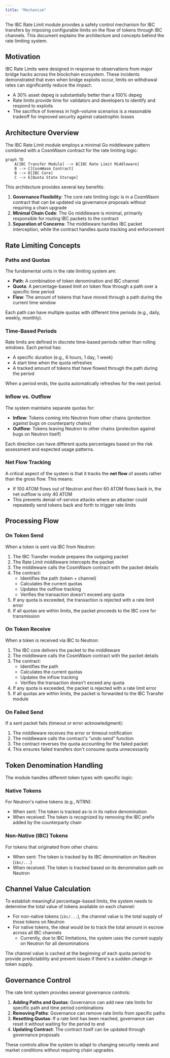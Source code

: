 ```yaml
---
title: "Mechanism"
---
```


The IBC Rate Limit module provides a safety control mechanism for IBC transfers by imposing configurable limits on the flow of tokens through IBC channels. This document explains the architecture and concepts behind the rate limiting system.

## Motivation

IBC Rate Limits were designed in response to observations from major bridge hacks across the blockchain ecosystem. These incidents demonstrated that even when bridge exploits occur, limits on withdrawal rates can significantly reduce the impact:

- A 30% asset depeg is substantially better than a 100% depeg
- Rate limits provide time for validators and developers to identify and respond to exploits
- The sacrifice of liveness in high-volume scenarios is a reasonable tradeoff for improved security against catastrophic losses

## Architecture Overview

The IBC Rate Limit module employs a minimal Go middleware pattern combined with a CosmWasm contract for the rate limiting logic:

```mermaid
graph TD
    A[IBC Transfer Module] --> B[IBC Rate Limit Middleware]
    B --> C[CosmWasm Contract]
    B --> D[IBC Core]
    C --> E[Quota State Storage]
```

This architecture provides several key benefits:

1. **Governance Flexibility**: The core rate limiting logic is in a CosmWasm contract that can be updated via governance proposals without requiring a chain upgrade
2. **Minimal Chain Code**: The Go middleware is minimal, primarily responsible for routing IBC packets to the contract
3. **Separation of Concerns**: The middleware handles IBC packet interception, while the contract handles quota tracking and enforcement

## Rate Limiting Concepts

### Paths and Quotas

The fundamental units in the rate limiting system are:

- **Path**: A combination of token denomination and IBC channel
- **Quota**: A percentage-based limit on token flow through a path over a specific time period
- **Flow**: The amount of tokens that have moved through a path during the current time window

Each path can have multiple quotas with different time periods (e.g., daily, weekly, monthly).

### Time-Based Periods

Rate limits are defined in discrete time-based periods rather than rolling windows. Each period has:

- A specific duration (e.g., 6 hours, 1 day, 1 week)
- A start time when the quota refreshes
- A tracked amount of tokens that have flowed through the path during the period

When a period ends, the quota automatically refreshes for the next period.

### Inflow vs. Outflow

The system maintains separate quotas for:

- **Inflow**: Tokens coming into Neutron from other chains (protection against bugs on counterparty chains)
- **Outflow**: Tokens leaving Neutron to other chains (protection against bugs on Neutron itself)

Each direction can have different quota percentages based on the risk assessment and expected usage patterns.

### Net Flow Tracking

A critical aspect of the system is that it tracks the **net flow** of assets rather than the gross flow. This means:

- If 100 ATOM flows out of Neutron and then 60 ATOM flows back in, the net outflow is only 40 ATOM
- This prevents denial-of-service attacks where an attacker could repeatedly send tokens back and forth to trigger rate limits

## Processing Flow

### On Token Send

When a token is sent via IBC from Neutron:

1. The IBC Transfer module prepares the outgoing packet
2. The Rate Limit middleware intercepts the packet
3. The middleware calls the CosmWasm contract with the packet details
4. The contract:
   - Identifies the path (token + channel)
   - Calculates the current quotas
   - Updates the outflow tracking
   - Verifies the transaction doesn't exceed any quota
5. If any quota is exceeded, the transaction is rejected with a rate limit error
6. If all quotas are within limits, the packet proceeds to the IBC core for transmission

### On Token Receive

When a token is received via IBC to Neutron:

1. The IBC core delivers the packet to the middleware
2. The middleware calls the CosmWasm contract with the packet details
3. The contract:
   - Identifies the path
   - Calculates the current quotas
   - Updates the inflow tracking
   - Verifies the transaction doesn't exceed any quota
4. If any quota is exceeded, the packet is rejected with a rate limit error
5. If all quotas are within limits, the packet is forwarded to the IBC Transfer module

### On Failed Send

If a sent packet fails (timeout or error acknowledgment):

1. The middleware receives the error or timeout notification
2. The middleware calls the contract's "undo send" function
3. The contract reverses the quota accounting for the failed packet
4. This ensures failed transfers don't consume quota unnecessarily

## Token Denomination Handling

The module handles different token types with specific logic:

### Native Tokens

For Neutron's native tokens (e.g., NTRN):

- When sent: The token is tracked as-is in its native denomination
- When received: The token is recognized by removing the IBC prefix added by the counterparty chain

### Non-Native (IBC) Tokens

For tokens that originated from other chains:

- When sent: The token is tracked by its IBC denomination on Neutron (`ibc/...`)
- When received: The token is tracked based on its denomination path on Neutron

## Channel Value Calculation

To establish meaningful percentage-based limits, the system needs to determine the total value of tokens available on each channel:

- For non-native tokens (`ibc/...`), the channel value is the total supply of those tokens on Neutron
- For native tokens, the ideal would be to track the total amount in escrow across all IBC channels
  - Currently, due to IBC limitations, the system uses the current supply on Neutron for all denominations

The channel value is cached at the beginning of each quota period to provide predictability and prevent issues if there's a sudden change in token supply.

## Governance Control

The rate limit system provides several governance controls:

1. **Adding Paths and Quotas**: Governance can add new rate limits for specific path and time period combinations
2. **Removing Paths**: Governance can remove rate limits from specific paths
3. **Resetting Quotas**: If a rate limit has been reached, governance can reset it without waiting for the period to end
4. **Updating Contract**: The contract itself can be updated through governance proposals

These controls allow the system to adapt to changing security needs and market conditions without requiring chain upgrades. 